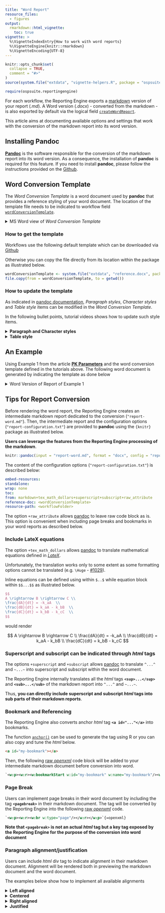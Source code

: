 ```yaml
---
title: "Word Report"
resource_files:
  - figures
output: 
  rmarkdown::html_vignette:
    toc: true
vignette: >
  %\VignetteIndexEntry{How to work with word reports}
  %\VignetteEngine{knitr::rmarkdown}
  %\VignetteEncoding{UTF-8}
---
```


```r
knitr::opts_chunk$set(
  collapse = TRUE,
  comment = "#>"
)
source(system.file("extdata", "vignette-helpers.R", package = "ospsuite.reportingengine"))
```

```r
require(ospsuite.reportingengine)
```


For each workflow, the Reporting Engine exports a [markdown](https://www.markdownguide.org/) version of your report (*.md*).
A Word version (*.docx*) - converted from the markdown - is also exported by default via the logical field [`createWordReport`](../reference/Workflow.html#public-fields).

This article aims at documenting available options and settings that work with the conversion of the markdown report into its word version.

## Installing Pandoc

[**Pandoc**](https://pandoc.org/) is the software responsible for the conversion of the markdown report into its word version.
As a consequence, the installation of **pandoc** is required for this feature.
If you need to install **pandoc**, please follow the instructions provided on the [Github](https://github.com/Open-Systems-Pharmacology/OSPSuite.ReportingEngine/wiki/Installing-pandoc).

<!--- TODO: the wiki is currently empty and needs to have instructions for the user -->

## Word Conversion Template

The *Word Conversion Template* is a word document used by **pandoc** that provides a reference styling of your word document.
The location of the template file needs to be indicated to workflow field [`wordConversionTemplate`](../reference/Workflow.html#public-fields). 

<details><summary>MS Word view of *Word Conversion Template*</summary>

```r
# After running each vignette, their output is cleared when using devtools::check()
# However, the content of "figures/" directory is required for docs/articles that display vignettes as a webpage
# Thus, the file is temporarily copied to "figures/"
dir.create("figures", showWarnings = FALSE)
file.copy(
  from = system.file("extdata", "reference-docx.png", package = "ospsuite.reportingengine"),
  to = "figures"
) 
```

![](figures/reference-docx.png){width="90%"}

</details>


### How to get the template

Workflows use the following default template which can be downloaded via [Github](https://github.com/Open-Systems-Pharmacology/OSPSuite.ReportingEngine/blob/develop/inst/extdata/reference.docx)

Otherwise you can copy the file directly from its location within the package as illustrated below.

```r
wordConversionTemplate <- system.file("extdata", "reference.docx", package = "ospsuite.reportingengine")
file.copy(from = wordConversionTemplate, to = getwd())
```

### How to update the template

As indicated in [pandoc documentation](https://pandoc.org/MANUAL.html#options-affecting-specific-writers),
*Paragraph styles*, *Character styles* and *Table style* items can be modified in the *Word Conversion Template*.

In the following bullet points, tutorial videos shows how to update such style items.

<details><summary><strong>Paragraph and Character styles</strong></summary>

```r
file.copy(
  from = system.file("extdata", "paragraph-styles-reference-doc.mp4", package = "ospsuite.reportingengine"),
  to = "figures"
) 
```

![](figures/paragraph-styles-reference-doc.mp4){width="90%"}

</details>

<details><summary><strong>Table style</strong></summary>

Note that only one Table style named [**Table**](https://github.com/jgm/pandoc/issues/7746) is used by pandoc for styling the converted tables.

Note that the font in the table needs to be defined by updating the character style named [*Compact*](https://github.com/Open-Systems-Pharmacology/OSPSuite.ReportingEngine/issues/857).

**Limitations**: As indicated in issue [#857](https://github.com/Open-Systems-Pharmacology/OSPSuite.ReportingEngine/issues/857),
styling does not account for text alignment/justification within the table.

```r
file.copy(
  from = system.file("extdata", "table-style-reference-doc.mp4", package = "ospsuite.reportingengine"),
  to = "figures"
) 
```

![](figures/table-style-reference-doc.mp4){width="90%"}

</details>


## An Example

Using Example 1 from the article [**PK Parameters**](pk-parameters.html#example-1) and the word conversion template defined in the tutorials above.
The following word document is generated by indicating the template as done below

<details><summary>Word Version of Report of Example 1</summary>

```r
myExampleWorkflow <- MeanModelWorkflow$new(
    simulationSets = myExampleSet,
    workflowFolder = "myExample-Results",
    wordConversionTemplate = "reference.docx"
  )
```

```r
file.copy(
  from = system.file("extdata", "report-reference-docx.png", package = "ospsuite.reportingengine"),
  to = "figures"
) 
```

![](figures/report-reference-docx.png){width="100%"}

</details>

## Tips for Report Conversion

Before rendering the word report, the Reporting Engine creates an intermediate markdown report dedicated to the conversion (`"report-word.md"`).
Then, the intermediate report and the configuration options (`"report-configuration.txt"`) are provided to **pandoc** using the `{knitr}` package as illustrated below.

**Users can leverage the features from the Reporting Engine processing of the markdown**.

```r
knitr::pandoc(input = "report-word.md", format = "docx", config = "report-configuration.txt")
```

The content of the configuration options (`"report-configuration.txt"`) is described below:

```yaml
embed-resources:
standalone:
wrap: none
toc:
from: markdown+tex_math_dollars+superscript+subscript+raw_attribute
reference-doc: <wordConversionTemplate>
resource-path: <workflowFolder>
```

The option `+raw_attribute` allows [pandoc](https://pandoc.org/MANUAL.html#extension-raw_attribute) to leave raw code block as is.
This option is convenient when including page breaks and bookmarks in your word reports as described below.

### Include LateX equations

The option `+tex_math_dollars` allows [pandoc](https://pandoc.org/MANUAL.html#extension-tex_math_dollars) 
to translate mathematical equations defined in [*LateX*](https://en.wikibooks.org/wiki/LaTeX/Mathematics).

<!--- Link to LateX wikibook that provides lists of symbols, letters and operators -->

Unfortunately, the translation works only to some extent as some formatting options cannot be translated (e.g. `\Huge` - [#1029](https://github.com/Open-Systems-Pharmacology/OSPSuite.ReportingEngine/issues/1029)).

Inline equations can be defined using within `$..$` while equation block within `$$...$$` as illustrated below.

```latex
$$
A \rightarrow B \rightarrow C \\
\frac{dA}{dt} = -k_aA  \\
\frac{dB}{dt} = k_aA - k_bB  \\
\frac{dC}{dt} = k_bB - k_cC  \\
$$
```

would render

$$
A \rightarrow B \rightarrow C \\
\frac{dA}{dt} = -k_aA  \\
\frac{dB}{dt} = k_aA - k_bB  \\
\frac{dC}{dt} = k_bB - k_cC
$$

### Superscript and subscript can be indicated through *html* tags

The options `+superscript` and `+subscript` allows [pandoc](https://pandoc.org/MANUAL.html#superscripts-and-subscripts) 
to translate `^...^` and `~...~` into superscript and subscript within the word document.

The Reporting Engine internally translates all the *html* tags **`<sup>...</sup>`** and **`<sub>...</sub>`** of the markdown report into `^...^` and `~...~`.

Thus, **you can directly include superscript and subscript *html* tags into sub parts of their markdown reports**.

### Bookmark and Referencing 

The Reporting Engine also converts anchor *html* tag **`<a id="..."</a>`** into bookmarks.

The function [`anchor()`](../reference/anchor) can be used to generate the tag using R or you can also copy and tune the *html* below.

```html
<a id="my-bookmark"></a>
```

Then, the following [raw *openxml*](https://learn.microsoft.com/en-us/dotnet/api/documentformat.openxml.wordprocessing.bookmarkstart?view=openxml-2.8.1#remarks) code block will be added to your intermediate markdown document before conversion into word.

```xml
`<w:p><w:r><w:bookmarkStart w:id="my-bookmark" w:name="my-bookmark"/><w:bookmarkEnd w:id="my-bookmark"/></w:r></w:p>`{=openxml}
```

### Page Break 

Users can implement page breaks in their word document by including the tag **`<pagebreak>`** in their markdown document.
The tag will be converted by the Reporting Engine into the following [raw *openxml*](https://pandoc.org/MANUAL.html#extension-raw_attribute) code.

```xml
`<w:p><w:r><w:br w:type="page"/></w:r></w:p>`{=openxml}
```

__Note that `<pagebreak>` is not an actual *html* tag but a key tag exposed by the Reporting Engine for the purpose of the conversion into word document__

### Paragraph alignment/justification

Users can include *html* div tag to indicate alignment in their markdown document.
Alignment will be rendered both in previewing the markdown document and the word document.

The examples below show how to implement all available alignments

<details><summary><strong>Left aligned</strong></summary>

```html
<div align="left">Some left aligned text</div>
```

- Translated as 

```xml
`<w:pPr><w:jc w:val="left"/></w:pPr>`{=openxml}Some left aligned text
```

- Rendered as

<div align="left">Some left aligned text</div>


</details>

<details><summary><strong>Centered</strong></summary>

```html
<div align="center">Some centered text</div>
```

- Translated as 

```xml
`<w:pPr><w:jc w:val="center"/></w:pPr>`{=openxml}Some centered text
```

- Rendered as

<div align="center">Some centered text</div>

</details>

<details><summary><strong>Right aligned</strong></summary>

```html
<div align="right">Some right aligned text</div>
```

- Translated as 

```xml
`<w:pPr><w:jc w:val="right"/></w:pPr>`{=openxml}Some right aligned text
```

- Rendered as

<div align="right">Some right aligned text</div>


</details>

<details><summary><strong>Justified</strong></summary>


```html
<div align="justify">Some justified text</div>
```

- Translated as 

```xml
`<w:pPr><w:jc w:val="both"/></w:pPr>`{=openxml}Some justified text
```

- Rendered as

<div align="justify">Some justified text</div>

</details>

